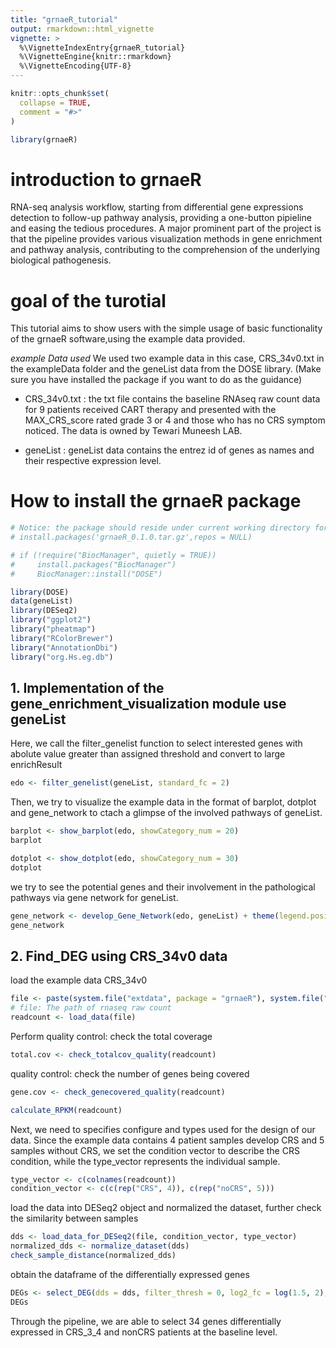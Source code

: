 ```yaml
---
title: "grnaeR_tutorial"
output: rmarkdown::html_vignette
vignette: >
  %\VignetteIndexEntry{grnaeR_tutorial}
  %\VignetteEngine{knitr::rmarkdown}
  %\VignetteEncoding{UTF-8}
---
```


```r
knitr::opts_chunk$set(
  collapse = TRUE,
  comment = "#>"
)
```

```r
library(grnaeR)
```


# introduction to grnaeR
RNA-seq analysis workflow, starting from differential gene expressions detection to follow-up pathway analysis, providing a one-button pipieline and easing the tedious procedures. A major prominent part of the project is that the pipeline provides various visualization methods in gene enrichment and pathway analysis, contributing to the comprehension of the underlying biological pathogenesis.


# goal of the turotial
This tutorial aims to show users with the simple usage of basic functionality of the grnaeR software,using the example data provided.

*example Data used*
We used two example data in this case, CRS_34v0.txt in the exampleData folder and the geneList data from the DOSE library. (Make sure you have installed the package if you want to do as the guidance)

* CRS_34v0.txt : the txt file contains the baseline RNAseq raw count data for 9 patients received CART therapy and presented with the MAX_CRS_score rated grade 3 or 4 and those who has no CRS symptom noticed.
The data is owned by Tewari Muneesh LAB.

* geneList : geneList data contains the entrez id of genes as names and their respective expression level. 


# How to install the grnaeR package
```r
# Notice: the package should reside under current working directory for installation
# install.packages('grnaeR_0.1.0.tar.gz',repos = NULL)
```

```r
# if (!require("BiocManager", quietly = TRUE))
#     install.packages("BiocManager")
#     BiocManager::install("DOSE")
```

```r
library(DOSE)
data(geneList)
library(DESeq2)
library("ggplot2")
library("pheatmap")
library("RColorBrewer")
library("AnnotationDbi")
library("org.Hs.eg.db")
```


## 1. Implementation of the gene_enrichment_visualization module use geneList
Here, we call the filter_genelist function to select interested genes with abolute value greater than assigned threshold and convert to large enrichResult


```r
edo <- filter_genelist(geneList, standard_fc = 2)
```



Then, we try to visualize the example data in the format of barplot, dotplot and gene_network to ctach a glimpse of the involved pathways of geneList.
```r
barplot <- show_barplot(edo, showCategory_num = 20)
barplot
```


```r
dotplot <- show_dotplot(edo, showCategory_num = 30)
dotplot
```


we try to see the potential genes and their involvement in the pathological pathways via gene network for geneList. 
```r
gene_network <- develop_Gene_Network(edo, geneList) + theme(legend.position = "none")
gene_network
```

## 2. Find_DEG using CRS_34v0 data

load the example data CRS_34v0 
```r
file <- paste(system.file("extdata", package = "grnaeR"), system.file("extdata", package = "grnaeR") |> list.files(), sep = "/")
# file: The path of rnaseq raw count
readcount <- load_data(file)
```

Perform quality control: check the total coverage 
```r
total.cov <- check_totalcov_quality(readcount)
```


quality control: check the number of genes being covered
```r
gene.cov <- check_genecovered_quality(readcount)
```

```r
calculate_RPKM(readcount)
```


Next, we need to specifies configure and types used for the design of our  data. Since the example data contains 4 patient samples develop CRS and 5 samples without CRS, we set the condition vector to describe the CRS condition, while the type_vector represents the individual sample.
```r
type_vector <- c(colnames(readcount))
condition_vector <- c(c(rep("CRS", 4)), c(rep("noCRS", 5)))
```

load the data into DESeq2 object and normalized the dataset, further check the similarity between samples
```r
dds <- load_data_for_DESeq2(file, condition_vector, type_vector)
normalized_dds <- normalize_dataset(dds)
check_sample_distance(normalized_dds)
```


obtain the dataframe of the differentially expressed genes
```r
DEGs <- select_DEG(dds = dds, filter_thresh = 0, log2_fc = log(1.5, 2), padjust = 0.05)
DEGs
```

Through the pipeline, we are able to select 34 genes differentially expressed in CRS_3_4 and nonCRS patients at the baseline level.
